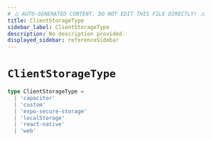 ```yaml
---
# ⚠️ AUTO-GENERATED CONTENT. DO NOT EDIT THIS FILE DIRECTLY! ⚠️
title: ClientStorageType
sidebar_label: ClientStorageType
description: No description provided.
displayed_sidebar: referenceSidebar
---
```


# `ClientStorageType`

```ts
type ClientStorageType =
  | 'capacitor'
  | 'custom'
  | 'expo-secure-storage'
  | 'localStorage'
  | 'react-native'
  | 'web'
```
